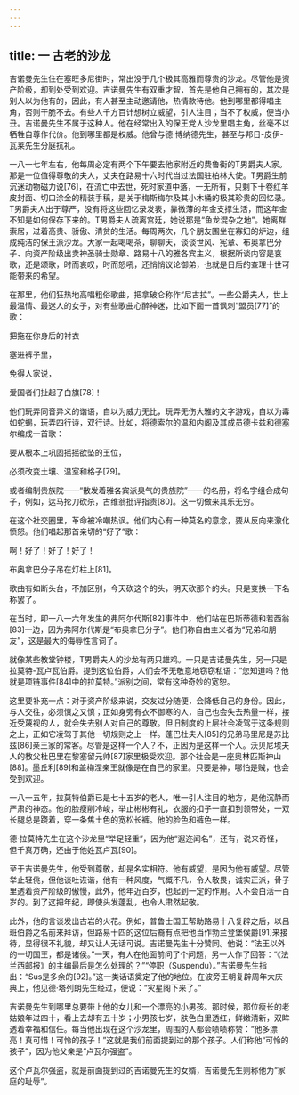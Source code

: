 ```yaml
---
---
---
```

title: 一 古老的沙龙
---




吉诺曼先生住在塞旺多尼街时，常出没于几个极其高雅而尊贵的沙龙。尽管他是资产阶级，却到处受到欢迎。吉诺曼先生有双重才智，首先是他自己拥有的，其次是别人以为他有的，因此，有人甚至主动邀请他，热情款待他。他到哪里都得唱主角，否则干脆不去。有些人千方百计想树立威望，引人注目；当不了权威，便当小丑。吉诺曼先生不属于这种人。他在经常出入的保王党人沙龙里唱主角，丝毫不以牺牲自尊作代价。他到哪里都是权威。他曾与德·博纳德先生，甚至与邦日-皮伊-瓦莱先生分庭抗礼。

一八一七年左右，他每周必定有两个下午要去他家附近的费鲁街的T男爵夫人家。那是一位值得尊敬的夫人，丈夫在路易十六时代当过法国驻柏林大使。T男爵生前沉迷动物磁力说[76]，在流亡中去世，死时家道中落，一无所有，只剩下十卷红羊皮封面、切口涂金的精装手稿，是关于梅斯梅尔及其小木桶的极其珍贵的回忆录。T男爵夫人出于尊严，没有将这些回忆录发表，靠微薄的年金支撑生活，而这年金不知是如何保存下来的。T男爵夫人疏离宫廷，她说那是“鱼龙混杂之地”。她离群索居，过着高贵、骄傲、清贫的生活。每周两次，几个朋友围坐在寡妇的炉边，组成纯洁的保王派沙龙。大家一起喝喝茶，聊聊天，谈谈世风、宪章、布奥拿巴分子、向资产阶级出卖神圣骑士勋章、路易十八的雅各宾主义，根据所谈内容是哀歌，还是颂歌，时而哀叹，时而怒吼，还悄悄议论御弟，也就是日后的查理十世可能带来的希望。

在那里，他们狂热地高唱粗俗歌曲，把拿破仑称作“尼古拉”。一些公爵夫人，世上最温情、最迷人的女子，对有些歌曲心醉神迷，比如下面一首讽刺“盟员[77]”的歌：

把拖在你身后的衬衣

塞进裤子里，

免得人家说，

爱国者们扯起了白旗[78]！

他们玩弄同音异义的谐语，自以为威力无比，玩弄无伤大雅的文字游戏，自以为毒如蛇蝎，玩弄四行诗，双行诗。比如，将德索尔的温和内阁及其成员德卡兹和德塞尔编成一首歌：

要从根本上巩固摇摇欲坠的王位，

必须改变土壤、温室和格子[79]。

或者编制贵族院——“散发着雅各宾派臭气的贵族院”——的名册，将名字组合成句子，例如，达马抡刀砍杀，古维翁批评指责[80]。这一切做来其乐无穷。

在这个社交圈里，革命被冷嘲热讽。他们内心有一种莫名的意念，要从反向来激化愤怒。他们唱起那首亲切的“好了”歌：

啊！好了！好了！好了！

布奥拿巴分子吊在灯柱上[81]。

歌曲有如断头台，不加区别，今天砍这个的头，明天砍那个的头。只是变换一下名称罢了。

在当时，即一八一六年发生的弗阿尔代斯[82]事件中，他们站在巴斯蒂德和若西翁[83]一边，因为弗阿尔代斯是“布奥拿巴分子”。他们称自由主义者为“兄弟和朋友”，这是最大的侮辱性言词了。

就像某些教堂钟楼，T男爵夫人的沙龙有两只雄鸡。一只是吉诺曼先生，另一只是拉莫特-瓦卢瓦伯爵。提到这位伯爵，人们会不无敬意地窃窃私语：“您知道吗？他就是项链事件[84]中的拉莫特。”派别之间，常有这种奇妙的宽恕。

这里要补充一点：对于资产阶级来说，交友过分随便，会降低自己的身份。因此，与人交往，必须慎之又慎；正如身旁有衣不御寒的人，自己也会失去热量一样，接近受蔑视的人，就会失去别人对自己的尊敬。但旧制度的上层社会凌驾于这条规则之上，正如它凌驾于其他一切规则之上一样。蓬巴杜夫人[85]的兄弟马里尼是苏比兹[86]亲王家的常客。尽管是这样一个人？不，正因为是这样一个人。沃贝尼埃夫人的教父杜巴里在黎塞留元帅[87]家里极受欢迎。那个社会是一座奥林匹斯神山[88]。墨丘利[89]和盖梅涅亲王就像是在自己的家里。只要是神，哪怕是贼，也会受到欢迎。

一八一五年，拉莫特伯爵已是七十五岁的老人，唯一引人注目的地方，是他沉静而严肃的神态。他的脸瘦削冷峻，举止彬彬有礼，衣服的扣子一直扣到领带处，一双长腿总是跷着，穿一条焦土色的宽松长裤。他的脸色和裤色一样。

德·拉莫特先生在这个沙龙里“举足轻重”，因为他“遐迩闻名”，还有，说来奇怪，但千真万确，还由于他姓瓦卢瓦[90]。

至于吉诺曼先生，他受到尊敬，却是名实相符。他有威望，是因为他有威望。尽管举止轻佻，但他谈吐诙谐，他有一种风度，气概不凡，令人敬畏，诚实正派，骨子里透着资产阶级的傲慢，此外，他年近百岁，也起到一定的作用。人不会白活一百岁的。到了这把年纪，即使头发蓬乱，也令人肃然起敬。

此外，他的言谈发出古岩的火花。例如，普鲁士国王帮助路易十八复辟之后，以吕班伯爵之名前来拜访，但路易十四的这位后裔有点把他当作勃兰登堡侯爵[91]来接待，显得很不礼貌，却又让人无话可说。吉诺曼先生十分赞同。他说：“法王以外的一切国王，都是诸侯。”一天，有人在他面前问了个问题，另一人作了回答：“《法兰西邮报》的主编最后是怎么处理的？”“停职（Suspendu）。”吉诺曼先生指出：“Sus是多余的[92]。”这一类话语奠定了他的地位。在波旁王朝复辟周年大庆典上，他见德·塔列朗先生经过，便说：“灾星阁下来了。”

吉诺曼先生到哪里总要带上他的女儿和一个漂亮的小男孩。那时候，那位瘦长的老姑娘年过四十，看上去却有五十岁；小男孩七岁，肤色白里透红，鲜嫩清新，双眸透着幸福和信任。每当他出现在这个沙龙里，周围的人都会啧啧称赞：“他多漂亮！真可惜！可怜的孩子！”这就是我们前面提到过的那个孩子。人们称他“可怜的孩子”，因为他父亲是“卢瓦尔强盗”。

这个卢瓦尔强盗，就是前面提到过的吉诺曼先生的女婿，吉诺曼先生则称他为“家庭的耻辱”。